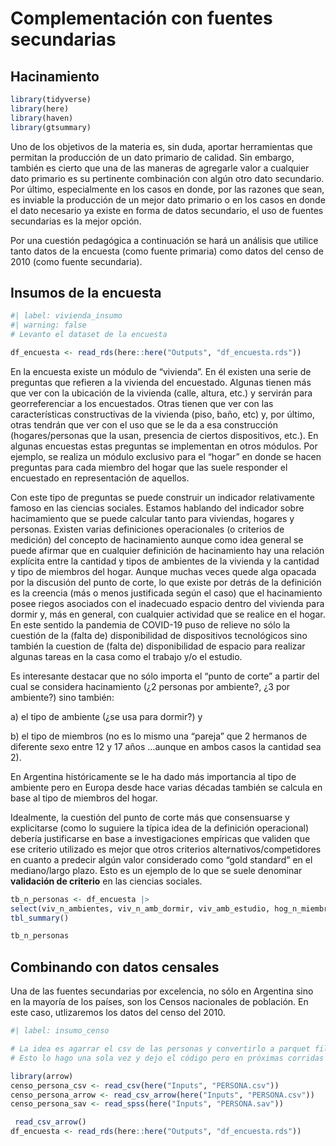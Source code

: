 # Complementación con fuentes secundarias

## Hacinamiento

```r
library(tidyverse)
library(here)
library(haven)
library(gtsummary)
```

Uno de los objetivos de la materia es, sin duda, aportar herramientas que permitan la producción de un dato primario de calidad. Sin embargo, también es cierto que una de las maneras de agregarle valor a cualquier dato primario es su pertinente combinación con algún otro dato secundario. Por último, especialmente en los casos en donde, por las razones que sean, es inviable la producción de un mejor dato primario o en los casos en donde el dato necesario ya existe en forma de datos secundario, el uso de fuentes secundarias es la mejor opción.

Por una cuestión pedagógica a continuación se hará un análisis que utilice tanto datos de la encuesta (como fuente primaria) como datos del censo de 2010 (como fuente secundaria).

## Insumos de la encuesta

```r
#| label: vivienda_insumo
#| warning: false
# Levanto el dataset de la encuesta

df_encuesta <- read_rds(here::here("Outputs", "df_encuesta.rds"))
```

En la encuesta existe un módulo de "vivienda". En él existen una serie de preguntas que refieren a la vivienda del encuestado. Algunas tienen más que ver con la ubicación de la vivienda (calle, altura, etc.) y servirán para georreferenciar a los encuestados. Otras tienen que ver con las características constructivas de la vivienda (piso, baño, etc) y, por último, otras tendrán que ver con el uso que se le da a esa construcción (hogares/personas que la usan, presencia de ciertos dispositivos, etc.). En algunas encuestas estas preguntas se implementan en otros módulos. Por ejemplo, se realiza un módulo exclusivo para el "hogar" en donde se hacen preguntas para cada miembro del hogar que las suele responder el encuestado en representación de aquellos.

Con este tipo de preguntas se puede construir un indicador relativamente famoso en las ciencias sociales. Estamos hablando del indicador sobre hacimamiento que se puede calcular tanto para viviendas, hogares y personas. Existen varias definiciones operacionales (o criterios de medición) del concepto de hacinamiento aunque como idea general se puede afirmar que en cualquier definición de hacinamiento hay una relación explícita entre la cantidad y tipos de ambientes de la vivienda y la cantidad y tipo de miembros del hogar. Aunque muchas veces quede alga opacada por la discusión del punto de corte, lo que existe por detrás de la definición es la creencia (más o menos justificada según el caso) que el hacinamiento posee riegos asociados con el inadecuado espacio dentro del vivienda para dormir y, más en general, con cualquier actividad que se realice en el hogar. En este sentido la pandemia de COVID-19 puso de relieve no sólo la cuestión de la (falta de) disponibilidad de dispositivos tecnológicos sino también la cuestion de (falta de) disponibilidad de espacio para realizar algunas tareas en la casa como el trabajo y/o el estudio.

Es interesante destacar que no sólo importa el "punto de corte" a partir del cual se considera hacinamiento (¿2 personas por ambiente?, ¿3 por ambiente?) sino también:

a\) el tipo de ambiente (¿se usa para dormir?) y

b\) el tipo de miembros (no es lo mismo una "pareja" que 2 hermanos de diferente sexo entre 12 y 17 años ...aunque en ambos casos la cantidad sea 2).

En Argentina históricamente se le ha dado más importancia al tipo de ambiente pero en Europa desde hace varias décadas también se calcula en base al tipo de miembros del hogar.

Idealmente, la cuestión del punto de corte más que consensuarse y explicitarse (como lo suguiere la típica idea de la definición operacional) debería justificarse en base a investigaciones empíricas que validen que ese criterio utilizado es mejor que otros criterios alternativos/competidores en cuanto a predecir algún valor considerado como "gold standard" en el mediano/largo plazo. Esto es un ejemplo de lo que se suele denominar **validación de criterio** en las ciencias sociales.

```r
tb_n_personas <- df_encuesta |>
select(viv_n_ambientes, viv_n_amb_dormir, viv_amb_estudio, hog_n_miembros_hogar) |>
tbl_summary()

tb_n_personas
```

## Combinando con datos censales

Una de las fuentes secundarias por excelencia, no sólo en Argentina sino en la mayoría de los países, son los Censos nacionales de población. En este caso, utlizaremos los datos del censo del 2010.

```r
#| label: insumo_censo

# La idea es agarrar el csv de las personas y convertirlo a parquet file
# Esto lo hago una sola vez y dejo el código pero en próximas corridas sólo se utiliza como insumo el producto del código anterior

library(arrow)
censo_persona_csv <- read_csv(here("Inputs", "PERSONA.csv"))
censo_persona_arrow <- read_csv_arrow(here("Inputs", "PERSONA.csv"))
censo_persona_sav <- read_spss(here("Inputs", "PERSONA.sav"))

 read_csv_arrow()
df_encuesta <- read_rds(here::here("Outputs", "df_encuesta.rds"))
```
